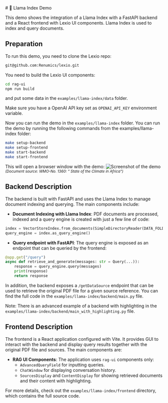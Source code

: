 
<Meta title="Gallery/Llama-Index" />
# 🚀 Llama Index Demo

This demo shows the integration of a Llama Index with a FastAPI backend and a React frontend with Lexio UI components.  Llama Index is used to index and query documents.


## Preparation
To run this demo, you need to clone the Lexio repo:
```bash
git@github.com:Renumics/lexio.git
```

You need to build the Lexio UI components:
```bash
cd rag-ui
npm run build
```
and put some data in the `examples/llama-index/data` folder.

Make sure you have a OpenAI API key set as `OPENAI_API_KEY` environment variable.

Now you can run the demo in the `examples/llama-index` folder. You can run the demo by running the following commands from the examples/llama-index folder:
```bash
make setup-backend
make setup-frontend
make start-backend
make start-frontend
```
This will open a browser window with the demo:
<img src={Shot} alt="Screenshot of the demo" />
<small><i>(Document source: WMO-No. 1360: " State of the Climate in Africa")</i></small>


## Backend Description

The backend is built with FastAPI and uses the Llama Index to manage document indexing and querying. The main components include:

- **Document Indexing with Llama Index**: PDF documents are processed, indexed and a query engine is created with just a few line of code:
```python
index = VectorStoreIndex.from_documents(SimpleDirectoryReader(DATA_FOLDER).load_data())
query_engine = index.as_query_engine()
```

- **Query endpoint with FastAPI**: The query engine is exposed as an endpoint that can be queried by the frontend:
```python
@app.get("/query")
async def retrieve_and_generate(messages: str = Query(...)):
    response = query_engine.query(messages)
    print(response)
    return response
```

In addition, the backend exposes a `/getDataSource` endpoint that can be used to retrieve the original PDF file for a given source reference. You can find the full code in the `examples/llama-index/backend/main.py` file.

Note: There is an advanced example of a backend with highlighting in the `examples/llama-index/backend/main_with_highlighting.py` file.

## Frontend Description

The frontend is a React application configured with Vite. It provides GUI to interact with the backend and display query results together with the original PDF file and sources. The main components are:


- **RAG UI Components**: The application uses `rag-ui` components only:
  -  `AdvancedQueryField` for inputting queries.
  - `ChatWindow` for displaying conversation history.
  - `SourcesDisplay` and `ContentDisplay` for showing retrieved documents and their content with highlighting.


For more details, check out the `examples/llama-index/frontend` directory, which contains the full source code.


